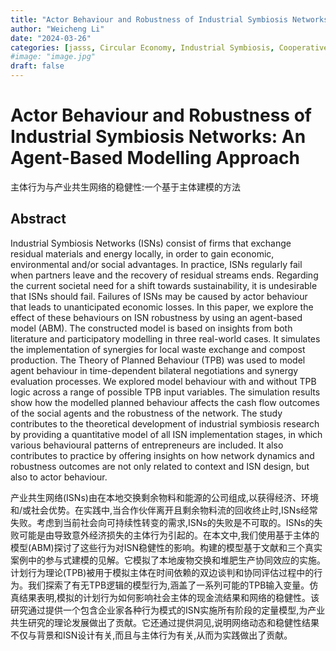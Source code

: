 ```yaml
---
title: "Actor Behaviour and Robustness of Industrial Symbiosis Networks: An Agent-Based Modelling Approach"
author: "Weicheng Li"
date: "2024-03-26"
categories: [jasss, Circular Economy, Industrial Symbiosis, Cooperative Networks, Theory of Planned Behaviour, Eco-Oriented Behaviour]
#image: "image.jpg"
draft: false
---
```


# Actor Behaviour and Robustness of Industrial Symbiosis Networks: An Agent-Based Modelling Approach

主体行为与产业共生网络的稳健性:一个基于主体建模的方法

## Abstract

Industrial Symbiosis Networks (ISNs) consist of firms that exchange residual materials and energy locally, in order to gain economic, environmental and/or social advantages. In practice, ISNs regularly fail when partners leave and the recovery of residual streams ends. Regarding the current societal need for a shift towards sustainability, it is undesirable that ISNs should fail. Failures of ISNs may be caused by actor behaviour that leads to unanticipated economic losses. In this paper, we explore the effect of these behaviours on ISN robustness by using an agent-based model (ABM). The constructed model is based on insights from both literature and participatory modelling in three real-world cases. It simulates the implementation of synergies for local waste exchange and compost production. The Theory of Planned Behaviour (TPB) was used to model agent behaviour in time-dependent bilateral negotiations and synergy evaluation processes. We explored model behaviour with and without TPB logic across a range of possible TPB input variables. The simulation results show how the modelled planned behaviour affects the cash flow outcomes of the social agents and the robustness of the network. The study contributes to the theoretical development of industrial symbiosis research by providing a quantitative model of all ISN implementation stages, in which various behavioural patterns of entrepreneurs are included. It also contributes to practice by offering insights on how network dynamics and robustness outcomes are not only related to context and ISN design, but also to actor behaviour.

产业共生网络(ISNs)由在本地交换剩余物料和能源的公司组成,以获得经济、环境和/或社会优势。在实践中,当合作伙伴离开且剩余物料流的回收终止时,ISNs经常失败。考虑到当前社会向可持续性转变的需求,ISNs的失败是不可取的。ISNs的失败可能是由导致意外经济损失的主体行为引起的。在本文中,我们使用基于主体的模型(ABM)探讨了这些行为对ISN稳健性的影响。构建的模型基于文献和三个真实案例中的参与式建模的见解。它模拟了本地废物交换和堆肥生产协同效应的实施。计划行为理论(TPB)被用于模拟主体在时间依赖的双边谈判和协同评估过程中的行为。我们探索了有无TPB逻辑的模型行为,涵盖了一系列可能的TPB输入变量。仿真结果表明,模拟的计划行为如何影响社会主体的现金流结果和网络的稳健性。该研究通过提供一个包含企业家各种行为模式的ISN实施所有阶段的定量模型,为产业共生研究的理论发展做出了贡献。它还通过提供洞见,说明网络动态和稳健性结果不仅与背景和ISN设计有关,而且与主体行为有关,从而为实践做出了贡献。
